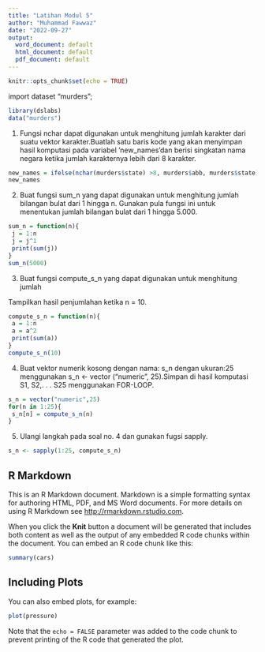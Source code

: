 ```yaml
---
title: "Latihan Modul 5"
author: "Muhammad Fawwaz"
date: "2022-09-27"
output:
  word_document: default
  html_document: default
  pdf_document: default
---
```


```r
knitr::opts_chunk$set(echo = TRUE)
```
import dataset "murders";
``` r
library(dslabs)
data("murders")
 ```

1. Fungsi nchar dapat digunakan untuk menghitung jumlah karakter dari suatu vektor karakter.Buatlah satu baris kode yang akan menyimpan hasil komputasi pada variabel ‘new_names’dan berisi singkatan nama negara ketika jumlah karakternya lebih dari 8 karakter.
```r
new_names = ifelse(nchar(murders$state) >8, murders$abb, murders$state)
new_names
```
2. Buat fungsi sum_n yang dapat digunakan untuk menghitung jumlah bilangan bulat dari 1 hingga n. Gunakan pula fungsi ini untuk menentukan jumlah bilangan bulat dari 1 hingga 5.000.

```r
sum_n = function(n){
 j = 1:n
 j = j^1
 print(sum(j))
}
sum_n(5000)
```


3. Buat fungsi compute_s_n yang dapat digunakan untuk menghitung jumlah 

Tampilkan hasil penjumlahan ketika n = 10.

```r
compute_s_n = function(n){
 a = 1:n
 a = a^2
 print(sum(a))
}
compute_s_n(10)

```

4. Buat vektor numerik kosong dengan nama: s_n dengan ukuran:25 menggunakan s_n <- vector ("numeric", 25).Simpan di hasil komputasi S1, S2,. . . S25 menggunakan FOR-LOOP.

```r
s_n = vector("numeric",25)
for(n in 1:25){
 s_n[n] = compute_s_n(n)
}
```
5. Ulangi langkah pada soal no. 4 dan gunakan fugsi sapply.

```r
s_n <- sapply(1:25, compute_s_n)

```

## R Markdown

This is an R Markdown document. Markdown is a simple formatting syntax for authoring HTML, PDF, and MS Word documents. For more details on using R Markdown see <http://rmarkdown.rstudio.com>.

When you click the **Knit** button a document will be generated that includes both content as well as the output of any embedded R code chunks within the document. You can embed an R code chunk like this:

```r
summary(cars)
```

## Including Plots

You can also embed plots, for example:

```r
plot(pressure)
```

Note that the `echo = FALSE` parameter was added to the code chunk to prevent printing of the R code that generated the plot.

